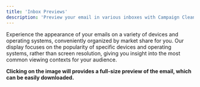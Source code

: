 ```yaml
---
title: 'Inbox Previews'
description: 'Preview your email in various inboxes with Campaign Cleaner's Email Inbox Preview tool—catch display issues before hitting send for flawless campaigns.'
---
```

Experience the appearance of your emails on a variety of devices and operating systems, conveniently organized by market share for you. Our display focuses on the popularity of specific devices and operating systems, rather than screen resolution, giving you insight into the most common viewing contexts for your audience.

**Clicking on the image will provides a full-size preview of the email, which can be easily downloaded.**

